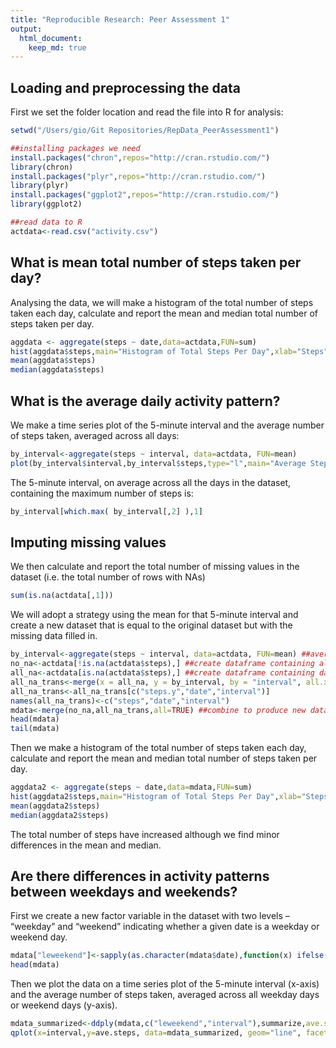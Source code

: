 ```yaml
---
title: "Reproducible Research: Peer Assessment 1"
output: 
  html_document:
    keep_md: true
---
```



## Loading and preprocessing the data

First we set the folder location and read the file into R for analysis:

```r
setwd("/Users/gio/Git Repositories/RepData_PeerAssessment1")

##installing packages we need
install.packages("chron",repos="http://cran.rstudio.com/")
library(chron)
install.packages("plyr",repos="http://cran.rstudio.com/")
library(plyr)
install.packages("ggplot2",repos="http://cran.rstudio.com/")
library(ggplot2)

##read data to R
actdata<-read.csv("activity.csv")
```

## What is mean total number of steps taken per day?

Analysing the data, we will make a histogram of the total number of steps taken each day, calculate and report the mean and median total number of steps taken per day.

```r
aggdata <- aggregate(steps ~ date,data=actdata,FUN=sum)
hist(aggdata$steps,main="Histogram of Total Steps Per Day",xlab="Steps")
mean(aggdata$steps)
median(aggdata$steps)
```

## What is the average daily activity pattern?

We make a time series plot of the 5-minute interval and the average number of steps taken, averaged across all days:

```r
by_interval<-aggregate(steps ~ interval, data=actdata, FUN=mean)
plot(by_interval$interval,by_interval$steps,type="l",main="Average Steps per 5 minute interval",xlab="Intervals",ylab="Steps")
```

The 5-minute interval, on average across all the days in the dataset, containing the maximum number of steps is:
```r
by_interval[which.max( by_interval[,2] ),1]
```

## Imputing missing values
We then calculate and report the total number of missing values in the dataset (i.e. the total number of rows with NAs)

```r
sum(is.na(actdata[,1]))
```

We will adopt a strategy using the mean for that 5-minute interval and create a new dataset that is equal to the original dataset but with the missing data filled in.

```r
by_interval<-aggregate(steps ~ interval, data=actdata, FUN=mean) ##average the steps per interval
no_na<-actdata[!is.na(actdata$steps),] ##create dataframe containing all data with steps
all_na<-actdata[is.na(actdata$steps),] ##create dataframe containing data with NAs
all_na_trans<-merge(x = all_na, y = by_interval, by = "interval", all.x=TRUE) ##replace NAs with average steps per interval
all_na_trans<-all_na_trans[c("steps.y","date","interval")]
names(all_na_trans)<-c("steps","date","interval")
mdata<-merge(no_na,all_na_trans,all=TRUE) ##combine to produce new dataframe with NAs replaced by average steps per interval
head(mdata)
tail(mdata)
```

Then we make a histogram of the total number of steps taken each day, calculate and report the mean and median total number of steps taken per day.
```r
aggdata2 <- aggregate(steps ~ date,data=mdata,FUN=sum)
hist(aggdata2$steps,main="Histogram of Total Steps Per Day",xlab="Steps")
mean(aggdata2$steps)
median(aggdata2$steps)
```

The total number of steps have increased although we find minor differences in the mean and median.

## Are there differences in activity patterns between weekdays and weekends?

First we create a new factor variable in the dataset with two levels -- "weekday" and "weekend" indicating whether a given date is a weekday or weekend day.

```r

mdata["leweekend"]<-sapply(as.character(mdata$date),function(x) ifelse(is.weekend(x),"Weekend","Weekday"))
head(mdata)
```

Then we plot the data on a time series plot of the 5-minute interval (x-axis) and the average number of steps taken, averaged across all weekday days or weekend days (y-axis).
```r
mdata_summarized<-ddply(mdata,c("leweekend","interval"),summarize,ave.steps=mean(steps))
qplot(x=interval,y=ave.steps, data=mdata_summarized, geom="line", facets=leweekend~.,main="Weekday vs Weekend",ylab="Average Number of Steps",xlab="Interval")

```
